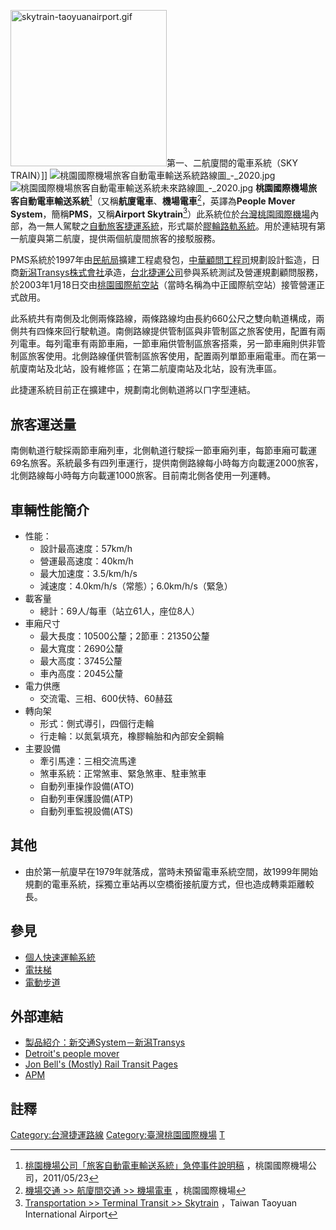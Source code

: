 {{Routemap|title=桃園國際機場旅客自動輸送系統|title-bg=lightblue|map=
RP2\\tCONTg~~ ~~[[桃園機場捷運|桃園機場捷運]]~~[[台北車站_(桃園捷運)|台北車站]]方向
tRP2ae\\tSTR~~ ~~[[滑行道|滑行道]]
MHUB\\RP2esRP2\RP2q\tSTR!~RP2+r\\MHUB
FLUG\MHUB\\RP2\PARKING\tSTR!~RP2\\MHUB\FLUGr~~ ~~T1出境區~~北/南
MHUB\\RP2\XPLTTl\tXBHF-R!~RP2\\MHUB~~ ~~[[機場第一航廈站|T1捷運站]]
MHUB\MHUB!~uhvKBHFa\RP2!~BLq\MHUB!~lZOLL\RP2!~BLq\MHUB!~uhvKBHFa\MHUB~~ ~~'''T1'''
MHUB\uvSHI2gl-!~uhvSTR\RP2\tSTR+l!~PARKING\tSTRr!~RP2\uvSHI2gl-!~uhvSTR\MHUB~~ ~~'''機場電車'''~~北/南
uhvSTR\RP2\tSTR!~BUILDING\RP2\uhvSTR~~ ~~[[塔台|塔台]]
MHUB\uhvSTR\RP2\tSTR!~PARKING\RP2\uhvSTR\MHUB
MHUB\MHUB!~uhvKBHFe\RP2!~BLq\MHUB!~lZOLL\RP2!~BLq\MHUB!~uhvKBHFe\MHUB~~ ~~'''T2'''
MHUB\uexhvSTR\RP2\tBHF\RP2\uexhvSTR\MHUB~~ ~~[[機場第二航廈站|T2捷運站]]
FLUG\MHUB\uexhvSTR\RP2\tSTR!~PARKING\RP2\uexhvSTR\MHUB\FLUGr~~ ~~T2出境區~~北/南
uextvSTRa@g\tRP2ae\tSTR\tRP2ae\uextvSTRa@g~~ ~~[[滑行道|滑行道]]
uextvSTR\RP2\tSTR\RP2\uextvSTR
exFLUG\\uextvBHF\RP2\etBHF\RP2\uextvBHF\\exFLUGr~~ ~~''T3''~~''[[機場第三航廈站|T3捷運站]]''（興建中）
uextvSTRl\uextvSTRq!~RP2\tSHI1r!~uextvSTRq\uextvSTRq!~RP2\uextvSTRr
RP2\tvBHF-!~BUILDINGr\RP2~~ ~~[[諾富特|諾富特]]~~[[機場旅館站|機場旅館站]]
tvCONTf-~~ ~~[[環北站|中壢]]方向
}}
[[File:skytrain-taoyuanairport.gif|250px]]第一、二航廈間的電車系統（SKY TRAIN）]]
[[File:桃園國際機場旅客自動電車輸送系統路線圖_-_2020.jpg|thumb]]
[[File:桃園國際機場旅客自動電車輸送系統未來路線圖_-_2020.jpg|thumb]]
'''桃園國際機場旅客自動電車輸送系統'''<ref>[http://www.taoyuanairport.com.tw/company_ch/NewsInfo/b9327016-463c-436c-a6bb-018749a5a407 桃園機場公司「旅客自動電車輸送系統」急停事件說明稿] {{Wayback|url=http://www.taoyuanairport.com.tw/company_ch/NewsInfo/b9327016-463c-436c-a6bb-018749a5a407 |date=20150518082826 }}，桃園國際機場公司，2011/05/23</ref>（又稱'''航廈電車'''、'''機場電車'''<ref>[http://www.taoyuan-airport.com/chinese/skytrain 機場交通 >> 航廈間交通 >> 機場電車] {{Wayback|url=http://www.taoyuan-airport.com/chinese/skytrain |date=20170705163852 }}，桃園國際機場</ref>，英譯為'''People Mover System'''，簡稱'''PMS'''，又稱'''Airport Skytrain'''<ref>[http://www.taoyuan-airport.com/english/skytrain Transportation >> Terminal Transit >> Skytrain] {{Wayback|url=http://www.taoyuan-airport.com/english/skytrain |date=20150502080212 }}，Taiwan Taoyuan International Airport</ref>）此系統位於[[台灣|台灣]][[桃園國際機場|桃園國際機場]]內部，為一無人駕駛之[[自動旅客捷運系統|自動旅客捷運系統]]，形式屬於[[膠輪路軌系統|膠輪路軌系統]]。用於連結現有第一航廈與第二航廈，提供兩個航廈間旅客的接駁服務。

PMS系統於1997年由[[民航局|民航局]]擴建工程處發包，[[台灣世曦工程顧問股份有限公司|中華顧問工程司]]規劃設計監造，日商[[新潟Transys|新潟Transys株式會社]]承造，[[台北捷運公司|台北捷運公司]]參與系統測試及營運規劃顧問服務，於2003年1月18日交由[[桃園國際航空站|桃園國際航空站]]（當時名稱為中正國際航空站）接管營運正式啟用。

此系統共有南側及北側兩條路線，兩條路線均由長約660公尺之雙向軌道構成，兩側共有四條來回行駛軌道。南側路線提供管制區與非管制區之旅客使用，配置有兩列電車。每列電車有兩節車廂，一節車廂供管制區旅客搭乘，另一節車廂則供非管制區旅客使用。北側路線僅供管制區旅客使用，配置兩列單節車廂電車。而在第一航廈南站及北站，設有維修區；在第二航廈南站及北站，設有洗車區。

此捷運系統目前正在擴建中，規劃南北側軌道將以ㄇ字型連結。

==旅客運送量==
南側軌道行駛採兩節車廂列車，北側軌道行駛採一節車廂列車，每節車廂可載運69名旅客。系統最多有四列車運行，提供南側路線每小時每方向載運2000旅客，北側路線每小時每方向載運1000旅客。目前南北側各使用一列運轉。

==車輛性能簡介==
*性能：
**設計最高速度：57km/h
**營運最高速度：40km/h
**最大加速度：3.5/km/h/s
**減速度：4.0km/h/s（常態）；6.0km/h/s（緊急）
*載客量
**總計：69人/每車（站立61人，座位8人）
*車廂尺寸
**最大長度：10500公釐；2節車：21350公釐
**最大寬度：2690公釐
**最大高度：3745公釐
**車內高度：2045公釐
*電力供應
**交流電、三相、600伏特、60赫茲
*轉向架
**形式：側式導引，四個行走輪
**行走輪：以氮氣填充，橡膠輪胎和內部安全鋼輪
*主要設備
**牽引馬達：三相交流馬達
**煞車系統：正常煞車、緊急煞車、駐車煞車
**自動列車操作設備(ATO)
**自動列車保護設備(ATP)
**自動列車監視設備(ATS)

== 其他 ==
*由於第一航廈早在1979年就落成，當時未預留電車系統空間，故1999年開始規劃的電車系統，採獨立車站再以空橋銜接航廈方式，但也造成轉乘距離較長。

==參見==
{{commonscat|Taoyuan International Airport Skytrain}}
*[[個人快速運輸系統|個人快速運輸系統]]
*[[電扶梯|電扶梯]]
*[[自動人行道|電動步道]]

==外部連結==
* [https://web.archive.org/web/20170905232800/http://www.niigata-transys.com/products/01agt_lrv.html#new 製品紹介：新交通System－新潟Transys] {{ja}}
*[https://web.archive.org/web/20070228155602/http://www.thepeoplemover.com/ Detroit's people mover] {{en}}
*[https://web.archive.org/web/20070210023804/http://web.presby.edu/~jtbell/transit/ Jon Bell's (Mostly) Rail Transit Pages] {{en}}
*[https://web.archive.org/web/20060220135409/http://www.mhi.co.jp/machine/e/product/trans/apm.htm APM] {{en}}

==註釋==
<div class="references-small">
<references />
</div>
{{台灣鐵路運輸}}
[[Category:台灣捷運路線|Category:台灣捷運路線]]
[[Category:臺灣桃園國際機場|Category:臺灣桃園國際機場]]
[[Category:台灣旅客捷運系統|T]]
